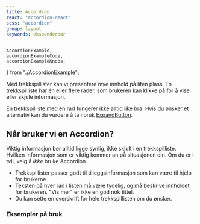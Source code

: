```yaml
---
title: Accordion
react: "accordion-react"
scss: "accordion"
group: layout
keywords: ekspanderbar
---
```


    AccordionExample,
    accordionExampleCode,
    accordionExampleKnobs,
} from "./AccordionExample";

<Ingress>
    Med trekkspillister kan vi presentere mye innhold på liten plass. En
    trekkspilliste har én eller flere rader, som brukeren kan klikke på for å
    vise eller skjule informasjon.
</Ingress>

<ComponentExample
    title="Accordion"
    component={AccordionExample}
    knobs={accordionExampleKnobs}
    codeExample={accordionExampleCode}
/>

En trekkspilliste med én rad fungerer ikke alltid like bra. Hvis du ønsker et alternativ kan du vurdere å ta i bruk [ExpandButton](/komponenter/expandbutton).

## Når bruker vi en Accordion?

Viktig informasjon bør alltid ligge synlig, ikke skjult i en trekkspilliste. Hvilken informasjon som er viktig kommer an på situasjonen din. Om du er i tvil, velg å _ikke_ bruke Accordion.

-   Trekkspillister passer godt til tilleggsinformasjon som kan være til hjelp for brukerne.
-   Teksten på hver rad i listen må være tydelig, og må beskrive innholdet for brukeren. "Vis mer" er ikke en god nok tittel.
-   Du kan sette en overskrift for hele trekkspillisten om du ønsker.

### Eksempler på bruk

<PortalImage
    src="/assets/documentation/accordion/accordion-betaling-faktura.png"
    caption="Visning av fakturadetaljer på en detaljside."
/>

<PortalImage
    src="/assets/documentation/accordion/accordion-fakturaarkiv.gif"
    caption="Visning av detaljer om fakturaer fra et arkiv."
/>
